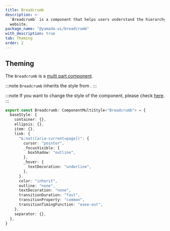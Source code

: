 ```yaml
---
title: Breadcrumb
description: >-
  `Breadcrumb` is a component that helps users understand the hierarchy of a
  website.
package_name: "@yamada-ui/breadcrumb"
with_description: true
tab: Theming
order: 2
---
```


## Theming

The `Breadcrumb` is a [multi part component](/styled-system/theming/component-styles#multi-part-components).

:::note
`Breadcrumb` inherits the style from .
:::

:::note
If you want to change the style of the component, please check [here](/styled-system/theming/customize-theme#changing-the-style-of-components).
:::

```ts
export const Breadcrumb: ComponentMultiStyle<"Breadcrumb"> = {
  baseStyle: {
    container: {},
    ellipsis: {},
    item: {},
    link: {
      "&:not([aria-current=page])": {
        cursor: "pointer",
        _focusVisible: {
          boxShadow: "outline",
        },
        _hover: {
          textDecoration: "underline",
        },
      },
      color: "inherit",
      outline: "none",
      textDecoration: "none",
      transitionDuration: "fast",
      transitionProperty: "common",
      transitionTimingFunction: "ease-out",
    },
    separator: {},
  },
}
```
